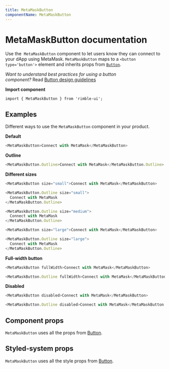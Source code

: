 ```yaml
---
title: MetaMaskButton
componentName: MetaMaskButton
---
```



# MetaMaskButton documentation

Use the  `MetaMaskButton` component to let users know they can connect to your dApp using MetaMask. `MetaMaskButton` maps to a `<button type='button'>` element and inherits props from [`Button`](/components/rimble-ui/Button).

*Want to understand best practices for using a button component?* Read [Button design guidelines](/components/rimble-ui/Button#design-guidelines)

**Import component**

```
import { MetaMaskButton } from 'rimble-ui';
```

## Examples

Different ways to use the `MetaMaskButton` component in your product.

**Default**

```js is=react-live
<MetaMaskButton>Connect with MetaMask</MetaMaskButton>
```

**Outline**

```js is=react-live
<MetaMaskButton.Outline>Connect with MetaMask</MetaMaskButton.Outline>
```

**Different sizes**

```js is=react-live
<MetaMaskButton size="small">Connect with MetaMask</MetaMaskButton>
```

```js is=react-live
<MetaMaskButton.Outline size="small">
  Connect with MetaMask
</MetaMaskButton.Outline>
```

```js is=react-live
<MetaMaskButton.Outline size="medium">
  Connect with MetaMask
</MetaMaskButton.Outline>
```

```js is=react-live
<MetaMaskButton size="large">Connect with MetaMask</MetaMaskButton>
```

```js is=react-live
<MetaMaskButton.Outline size="large">
  Connect with MetaMask
</MetaMaskButton.Outline>
```

**Full-width button**

```js is=react-live
<MetaMaskButton fullWidth>Connect with MetaMask</MetaMaskButton>
```

```js is=react-live
<MetaMaskButton.Outline fullWidth>Connect with MetaMask</MetaMaskButton.Outline>
```

**Disabled**

```js is=react-live
<MetaMaskButton disabled>Connect with MetaMask</MetaMaskButton>
```

```js is=react-live
<MetaMaskButton.Outline disabled>Connect with MetaMask</MetaMaskButton.Outline>
```

## Component props

`MetaMaskButton` uses all the props from [Button](/button).

## Styled-system props

`MetaMaskButton` uses all the style props from [Button](/button).
